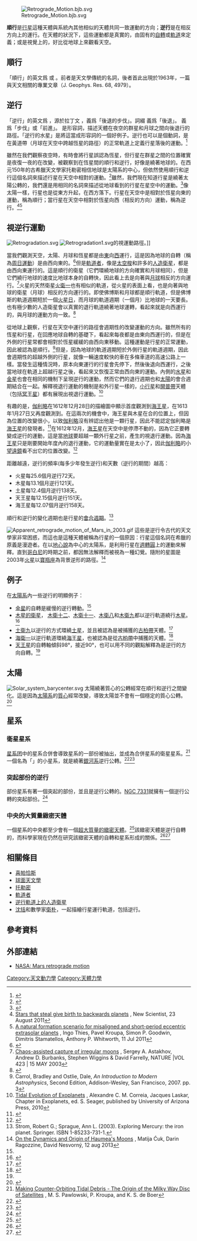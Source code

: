 [[Image:Retrograde_Motion.bjb.svg|thumb]]

'''順行'''是[[行星|行星]]這種天體與系統內其他相似的天體共同一致運動的方向；'''逆行'''是在相反方向上的運行。在天體的狀況下，這些運動都是真實的，由固有的[[自轉|自轉]]或[[軌道|軌道]]來定義；或是視覺上的，好比從地球上來觀看天空。

== 順行 ==

「順行」的英文爲 {{lang|en|''direct''}} 或 {{lang|en|''prograde''}}。前者是天文學傳統的名詞，後者首此出現於1963年，一篇與天文相關的專業文章（J. Geophys. Res. 68, 4979）。

== 逆行 ==

「逆行」的英文爲 {{lang|en|''retrograde''}}，源於拉丁文 {{lang|en|''retrogradus''}}，義爲「後退的步伐」。詞綴 {{lang|en|''retro-''}} 義爲「後退」。{{lang|en|''gradi''}} 義爲「步伐」或「前進」。{{lang|en|''Retrograde''}} 是形容詞，描述天體在夜空的群星和月球之間向後退行的路徑。「逆行的水星」是將這當成形容詞的一個好例子。逆行也可以是個動詞，是在黃道帶（月球在天空中跨越恆星的路徑）的正常軌道上定義行星落後的運動。<ref>{{Cite web |url=http://dictionary.reference.com/browse/retrograde |title=retrograde - dictionary.reference.com |access-date=2009-05-31 |archive-date=2016-03-03 |archive-url=https://web.archive.org/web/20160303203749/http://dictionary.reference.com/browse/retrograde |dead-url=no }}</ref>

雖然在我們觀察夜空時，有時會將行星誤認為恆星，但行星在群星之間的位置確實是夜復一夜的在改變，被觀察到在恆星間的順行和逆行，好像是繞著地球的。在西元150年的古希臘天文學家托勒密相信地球是太陽系的中心，但依然使用順行和逆行這個名詞來描述行星在天空中相對的運動。<ref name = "NS_Lisa">{{cite web
 | last = Grossman
 | first = Lisa
 | title = Planet found orbiting its star backwards for first time
 | publisher = NewScientist
 | date = 2008-08-13
 | url = http://www.newscientist.com/article/dn17603-planet-found-orbiting-its-star-backwards-for-first-time.html
 | accessdate = 2009-10-10
 | archive-date = 2012-07-01
 | archive-url = https://www.webcitation.org/68pMAVkl1?url=http://www.newscientist.com/article/dn17603-planet-found-orbiting-its-star-backwards-for-first-time.html
 | dead-url = no
 }}</ref>雖然，我們現在知道行星是繞著太陽公轉的，我們還是用相同的名詞來描述從地球看到的行星在星空中的運動。<ref name="2010question">{{Cite web |url=http://www.astro.gla.ac.uk/nam2010/pr10.php |title=Turning planetary theory upside down |accessdate=2013-11-22 |archive-date=2011-07-16 |archive-url=https://web.archive.org/web/20110716051715/http://www.astro.gla.ac.uk/nam2010/pr10.php |dead-url=no }}</ref>像太陽一樣，行星也是從東方升起，在西方落下。行星在天空中是相對於恆星向東的運動，稱為順行；當行星在天空中相對於恆星向西（相反的方向）運動，稱為逆行。<ref name=steal>[http://www.newscientist.com/article/dn20818-stars-that-steal-give-birth-to-backwards-planets.html Stars that steal give birth to backwards planets] {{Wayback|url=http://www.newscientist.com/article/dn20818-stars-that-steal-give-birth-to-backwards-planets.html |date=20150425203140 }}, New Scientist, 23 August 2011</ref><ref name=natural-misalign>[http://arxiv.org/abs/1107.2113 A natural formation scenario for misaligned and short-period eccentric extrasolar planets] {{Wayback|url=http://arxiv.org/abs/1107.2113 |date=20210418115703 }}, Ingo Thies, Pavel Kroupa, Simon P. Goodwin, Dimitris Stamatellos, Anthony P. Whitworth, 11 Jul 2011</ref>

== 視逆行運動 ==
[[Image:Retrogradation.svg|thumb]]
[[Image:Retrogradation1.svg|thumb]]的視運動路徑。]]

當我們觀測天空，太陽、月球和恆星都是由[[東|東]]向[[西|西]]運行，這是因為地球的自轉（稱為[[周日運動|周日運動]]）是由西向東的。<ref>{{cite book
 | author=McBride, Neil; Bland, Philip A.; Gilmour, Iain
 | title=An Introduction to the Solar System | url=https://archive.org/details/introductiontoso0000unse_d1j9
 | year=2004
 | page=[https://archive.org/details/introductiontoso0000unse_d1j9/page/248 248] | publisher=Cambridge University Press
 | isbn=0-521-54620-6 }}</ref>但是[[軌道者|軌道者]]，像是[[太空梭|太空梭]]和許多的[[人造衛星|人造衛星]]，都是由西向東運行的。這是順行的衛星（它們環繞地球的方向確實和月球相同），但是它們繞行地球的速度比地球本身的自轉快，因此看上去是向著與[[月球|月球]]相反的方向運行。<ref>[http://www.maths.bris.ac.uk/~maadb/research/publications/cac/paper/nature_423_cacim.pdf Chaos-assisted capture of irregular moons] {{Wayback|url=http://www.maths.bris.ac.uk/~maadb/research/publications/cac/paper/nature_423_cacim.pdf |date=20070416215918 }}, Sergey A. Astakhov, Andrew D. Burbanks, Stephen Wiggins & David Farrelly, NATURE |VOL 423 | 15 MAY 2003</ref>火星的天然衛星[[火衛一|火衛一]]也有相似的軌道，從火星的表面上看，也是向著與地球的衛星（月球）相反的方向運行的。即使佛博斯和月球都是順行軌道，但是佛博斯的軌道週期短於一個[[火星時|火星日]]，而月球的軌道週期（一個月）比地球的一天要長。也有極少數的人造衛星會以真實的退行軌道繞著地球運轉，看起來就是向西運行的，與月球的運動方向一致。<ref name="Bergstralh">{{cite book|author=Bergstralh, Jay T.; Miner, Ellis; Matthews, Mildred|title=Uranus|year=1991|pages= 485–486|isbn=0-8165-1208-6}}</ref>

從地球上觀察，行星在天空中運行的路徑會週期性的改變運動的方向。雖然所有的恆星和行星，在回應地球自轉的基礎下，看起來每夜都是由東向西運行的，但是在外側的行星常都會相對於恆星緩緩的由西向東移動。這種運動是行星的正常運動，因此被認為是順行。<ref>Carrol, Bradley and Ostlie, Dale, ''An Introduction to Modern Astrophysics'', Second Edition, Addison-Wesley, San Francisco, 2007. pp. 3</ref>但是，因為地球的軌道週期短於外側行星的軌道週期，因此會週期性的超越外側的行星，就像一輛速度較快的車在多條車道的高速公路上一樣。當發生這種情況時，原本向東運行的行星會先停下，然後後退向西運行，之後當地球在軌道上超越行星之後，看起來又恢復正常由西向東的運動。內側的[[水星|水星]]和[[金星|金星]]也會在相同的機制下呈現逆行的運動，然而它們的退行週期也和[[太陽|太陽]]的會合週期結合在一起。解釋視退行運動的機制是和外行星一樣的，[[小行星|小行星]]和[[古柏帶|開普帶]]天體（包括[[冥王星|冥王星]]）都有展現出視退行運動。<ref name="TidalEvoExop">[http://arxiv.org/abs/1009.1352 Tidal Evolution of Exoplanets] {{Wayback|url=http://arxiv.org/abs/1009.1352 |date=20160129002426 }}, Alexandre C. M. Correia, Jacques Laskar, Chapter in Exoplanets, ed. S. Seager, published by University of Arizona Press, 2010</ref>

有趣的是，[[伽利略|伽利略]]在1612年12月28日的描繪圖中顯示首度觀測到[[海王星|海王星]]，在1613年1月27日又再度觀測到。在這兩次的機會中，海王星與木星在合的位置上，但因為位置的改變很小，以致[[伽利略|伽利略]]沒有辨認出他是一顆行星，因此不能認定伽利略是[[海王星|海王星]]的發現者。<ref>{{cite encyclopedia
 | encyclopedia = Encyclopedia of the solar system
 | publisher = Academic Press
 | year = 2007}}</ref>在1612年12月，[[海王星|海王星]]在天空中是停滯不動的，因為它正要轉變成逆行的運動，這是當[[地球|地球]]要超越一顆外行星之前，產生的視退行運動。因為[[海王星|海王星]]只是剛要開始年度內的退行運動，它的運動量實在是太小了，因此[[伽利略|伽利略]]的小[[望遠鏡|望遠鏡]]看不出它的位置改變。<ref>{{cite web
 | last = Mason
 | first = John
 | title = Science: Neptune's new moon baffles the astronomers
 | publisher = NewScientist
 | date = 1989-07-22
 | url = http://www.newscientist.com/article/mg12316742.600-science-neptunes-new-moon-baffles-the-astronomers.html
 | accessdate = 2009-10-10
 | archive-date = 2012-07-01
 | archive-url = https://www.webcitation.org/68pMBY27P?url=http://www.newscientist.com/article/mg12316742.600-science-neptunes-new-moon-baffles-the-astronomers.html
 | dead-url = no
 }}</ref>

距離越遠，逆行的頻率(每多少年發生逆行)和天數（逆行的期間）越高：
*火星每25.6個月逆行72天。
*木星每13.1個月逆行121天。
*土星每12.4個月逆行138天。
*天王星每12.15個月逆行151天。
*海王星每12.07個月逆行158天。

順行和逆行的變化週期也是行星的[[軌道週期|會合週期]]。<ref>Strom, Robert G.; Sprague, Ann L. (2003). Exploring Mercury: the iron planet. Springer. ISBN 1-85233-731-1.</ref>

[[Image:Apparent_retrograde_motion_of_Mars_in_2003.gif|thumb]]
這些是逆行令古代的天文學家非常困惑，而這也是這種天體被稱為行星的一個原因：行星這個名詞在希臘的原義是漫遊者。在以[[地心說|地心說]]為中心的太陽系，是利用行星在[[週轉圓|週轉圓]]上的運動來解釋。直到[[哥白尼|哥白尼]]的時期之前，都因無法解釋而被視為一種幻覺。隨附的星圖是2003年[[火星|火星]]以[[寶瓶座|寶瓶座]]為背景逆形的路徑。<ref>[http://arxiv.org/abs/1308.1990 On the Dynamics and Origin of Haumea's Moons] {{Wayback|url=http://arxiv.org/abs/1308.1990 |date=20210418112753 }}, Matija Ćuk, Darin Ragozzine, David Nesvorný, 12 aug 2013</ref>

== 例子 == 
在[[太陽系|太陽系]]內一些逆行的明顯例子：
*[[金星|金星]]的自轉是緩慢的逆行轉動。<ref name="TidalEvoExop"/>
*[[木星的衛星|木星的衛星]]， [[木衛十二|木衛十二]]、[[木衛十一|木衛十一]]、[[木衛八|木衛八]]和[[木衛九|木衛九]]都以逆行軌道繞行[[木星|木星]]。<ref name=irreg>{{cite journal | last = Sheppard | first = Scott S. | authorlink = 斯科特·謝帕德 | coauthors = [[大衞·朱維特|Jewitt, David C.]] | title = An abundant population of small irregular satellites around Jupiter | journal = Nature | volume = 423 | pages = 261–263 | date = 2003-05-05 | doi = 10.1038/nature01584 | pmid = 12748634 | issue = 6937 |bibcode = 2003Natur.423..261S }}</ref>
* [[土衛九|土衛九]]以逆行的方式環繞[[土星|土星]]，並且被認為是被捕獲的[[古柏帶|古柏帶]]天體。<ref name=sciencenews_large_ring>{{cite journal|last=Cowen|first=Rob|url=http://www.sciencenews.org/view/generic/id/48097/title/Largest_known_planetary_ring_discovered|title=Largest known planetary ring discovered|journal=[[Science_News|Science News]]|date=2009-10-06|access-date=2013-11-22|archive-date=2011-10-06|archive-url=https://www.webcitation.org/62DnaeSgs?url=http://www.sciencenews.org/view/generic/id/48097/title/Largest_known_planetary_ring_discovered|dead-url=no}}</ref>
*[[海衛一|海衛一]]以逆行軌道環繞[[海王星|海王星]]，也被認為是從[[古柏帶|古柏帶]]中捕獲的天體。<ref name="neptuniansatfact">{{cite web
 |title       = Neptunian Satellite Fact Sheet
 |publisher   = NASA
 |author      = David R. Williams
 |date        = 2006-11-23
 |url         = http://nssdc.gsfc.nasa.gov/planetary/factsheet/neptuniansatfact.html
 |accessdate  = 2008-01-18
 |archiveurl  = https://www.webcitation.org/62D2lopA1?url=http://nssdc.gsfc.nasa.gov/planetary/factsheet/neptuniansatfact.html
 |archivedate = 2011-10-05
 |deadurl     = yes
}}</ref>
* [[天王星|天王星]]的自轉軸傾斜98°，接近90°，也可以用不同的觀點解釋為是逆行的方向自轉。<ref name="Bergstralh"/>

==太陽==
[[File:Solar_system_barycenter.svg|thumb]]
太陽繞著質心的公轉經常在順行和逆行之間變化。這是因為[[太陽系|太陽系]]的[[質心|質心]]經常改變，導致太陽並不會有一個穩定的質心公轉。<ref>{{cite journal
 | last = Javaraiah | first = J.
 | title = Sun's retrograde motion and violation of even-odd cycle rule in sunspot activity
 | journal = Monthly Notices of the Royal Astronomical Society
 | volume = 362 | issue = 2005 | pages = 1311–1318
 | date = 2005-07-12
 | arxiv = astro-ph/0507269
 | doi = 10.1111/j.1365-2966.2005.09403.x
|bibcode = 2005MNRAS.362.1311J }}</ref>

==星系==
===衛星星系===
[[星系团|星系团]]中的星系合併會導致星系的一部份被抽出，並成為合併星系的衛星星系。<ref>[http://arxiv.org/abs/1106.2804 Making Counter-Orbiting Tidal Debris - The Origin of the Milky Way Disc of Satellites] {{Wayback|url=http://arxiv.org/abs/1106.2804 |date=20210418115713 }}, M. S. Pawlowski, P. Kroupa, and K. S. de Boer</ref>一個名為「{{lang|en|Complex H}}」的小星系，就是繞著[[銀河系|銀河系]]逆行公轉。<ref>{{cite web
 | last = Cain
 | first = Fraser
 | title = Galaxy Orbiting Milky Way in the Wrong Direction
 | publisher = Universe Today
 | date = 2003-05-22
 | url = http://www.universetoday.com/2003/05/22/galaxy-orbiting-milky-way-in-the-wrong-direction/
 | accessdate = 2009-10-13
 | archive-date = 2008-08-19
 | archive-url = https://web.archive.org/web/20080819191304/http://www.universetoday.com/2003/05/22/galaxy-orbiting-milky-way-in-the-wrong-direction/
 | dead-url = no
 }}</ref><ref>{{cite journal
 | doi = 10.1086/376961
 | last = Lockman
 | first = Felix J.
 | year = 2003
 | title = High-velocity cloud Complex H: a satellite of the Milky Way in a retrograde orbit?
 | journal = The Astrophysical Journal Letters
 | volume = 591 | issue = 1 | pages = L33–L36
| bibcode=2003ApJ...591L..33L
|arxiv = astro-ph/0305408 }}</ref>

===突起部份的逆行===
部份星系有著一個突起的部份，並且是逆行公轉的。[[NGC_7331|NGC 7331]]就擁有一個逆行公轉的突起部份。<ref>{{cite arxiv
 | first = F. | last = Prada
 | coauthors = C. Gutierrez, R. F. Peletier, C. D. McKeith
 | title = A Counter-rotating Bulge in the Sb Galaxy NGC 7331
 | date = 1996-03-14
 | eprint = astro-ph/9602142
 | class = astro-ph
}}</ref>

===中央的大質量緻密天體===
一個星系的中央都至少會有一個[[超大質量的緻密天體|超大質量的緻密天體]]。<ref>{{Cite web |url=http://relativity.livingreviews.org/Articles/lrr-2005-8/ |title=D. Merritt and M. Milosavljevic (2005). "Massive Black Hole Binary Evolution." |access-date=2012-03-03 |archive-url=https://web.archive.org/web/20120330074938/http://relativity.livingreviews.org/Articles/lrr-2005-8/ |archive-date=2012-03-30 |dead-url=yes }}</ref>該緻密天體是逆行自轉的，而科學家現在仍然在研究該緻密天體的自轉和星系形成的關係。<ref>{{cite web
 | title = Some black holes make stronger jets of gas
 | publisher = UPI.com
 | date = 2010-06-01
 | url = http://www.upi.com/Science_News/2010/06/01/Some-black-holes-make-stronger-jets-of-gas/UPI-80711275420355/
 | accessdate = 2010-06-01
 | archive-date = 2012-08-09
 | archive-url = https://www.webcitation.org/69mM02BcF?url=http://www.upi.com/Science_News/2010/06/01/Some-black-holes-make-stronger-jets-of-gas/UPI-80711275420355/
 | dead-url = no
 }}</ref><ref>{{cite web
 | last = Atkinson
 | first = Nancy
 | title = What's more powerful than a supermassive black hole? A supermassive black hole that spins backwards.
 | publisher = The Christian Science Monitor
 | date = 2010-06-01
 | url = http://www.csmonitor.com/Science/Cool-Astronomy/2010/0601/What-s-more-powerful-than-a-supermassive-black-hole-A-supermassive-black-hole-that-spins-backwards
 | accessdate = 2010-06-01
 | archive-date = 2012-08-09
 | archive-url = https://www.webcitation.org/69mM0jRuh?url=http://www.csmonitor.com/Science/Cool-Astronomy/2010/0601/What-s-more-powerful-than-a-supermassive-black-hole-A-supermassive-black-hole-that-spins-backwards
 | dead-url = no
 }}</ref><!--The foregoing references are based on a paper by David Garofalo ''et al''. The paper was published in the May 27 ''Monthly Notices of the Royal Astronomical Society''. That paper should be cited here. -->

== 相關條目 ==

* [[喜帕恰斯|喜帕恰斯]]
* [[球面天文學|球面天文學]]
* [[托勒密|托勒密]]
* [[軌道者_(模擬)|軌道者]]
* [[逆行軌道上的人造衛星|逆行軌道上的人造衛星]]
* [[沈括|沈括]]和數學家[[衛朴|衛朴]]，一起描繪行星運行軌道，包括逆行。

==參考資料==
{{reflist|2}}

== 外部連結 ==
{{refbegin}}
*[https://web.archive.org/web/20090602152707/http://mars.jpl.nasa.gov/allabout/nightsky/nightsky04.html NASA: Mars retrograde motion]
{{refend}}

{{軌道}}

[[Category:天文動力學|Category:天文動力學]]
[[Category:天體力學|Category:天體力學]]